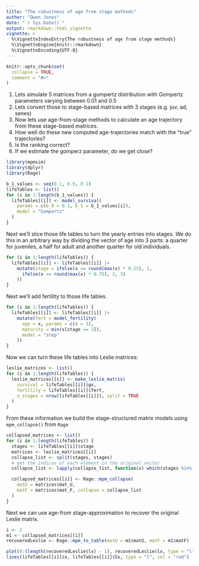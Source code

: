 ```yaml
---
title: "The robustness of age from stage methods"
author: "Owen Jones"
date: "`r Sys.Date()`"
output: rmarkdown::html_vignette
vignette: >
  %\VignetteIndexEntry{The robustness of age from stage methods}
  %\VignetteEngine{knitr::rmarkdown}
  %\VignetteEncoding{UTF-8}
---
```


```r
knitr::opts_chunk$set(
  collapse = TRUE,
  comment = "#>"
)
```

1) Lets simulate 5 matrices from a gompertz distribution with Gompertz parameters varying between 0.01 and 0.5
2) Lets convert those to stage-based matrices with 3 stages (e.g. juv, ad, senes)
3) Now lets use age-from-stage methods to calculate an age trajectory from these stage-based matrices.
4) How well do these new computed age-trajectories match with the "true" trajectories?
5) Is the ranking correct?
6) If we estimate the gomperz parameter, do we get close?

```r
library(mpmsim)
library(dplyr)
library(Rage)
```


```r
b_1_values <- seq(0.1, 0.9, 0.1)
lifeTables <- list()
for (i in 1:length(b_1_values)) {
  lifeTables[[i]] <- model_survival(
    params = c(b_0 = 0.1, b_1 = b_1_values[i]),
    model = "Gompertz"
  )
}
```



Next we'll slice those life tables to turn the yearly entries into stages. We do this in an arbitrary way by dividing the vector of age into 3 parts: a quarter for juveniles, a half for adult and another quarter for old individuals.

```r
for (i in 1:length(lifeTables)) {
  lifeTables[[i]] <- lifeTables[[i]] |>
    mutate(stage = ifelse(x <= round(max(x) * 0.25), 1,
      ifelse(x <= round(max(x) * 0.75), 2, 3)
    ))
}
```


Next we'll add fertility to those life tables.

```r
for (i in 1:length(lifeTables)) {
  lifeTables[[i]] <- lifeTables[[i]] |>
    mutate(fert = model_fertility(
      age = x, params = c(A = 3),
      maturity = min(x[stage == 2]),
      model = "step"
    ))
}
```


Now we can turn these life tables into Leslie matrices:

```r
leslie_matrices <- list()
for (i in 1:length(lifeTables)) {
  leslie_matrices[[i]] <- make_leslie_matrix(
    survival = lifeTables[[i]]$gx,
    fertility = lifeTables[[i]]$fert,
    n_stages = nrow(lifeTables[[i]]), split = TRUE
  )
}
```

From these information we build the stage-structured matrix models using `mpm_collapse()` from `Rage`

```r
collapsed_matrices <- list()
for (i in 1:length(lifeTables)) {
  stages <- lifeTables[[i]]$stage
  matrices <- leslie_matrices[[i]]
  collapse_list <- split(stages, stages)
  # get the indices of each element in the original vector
  collapse_list <- lapply(collapse_list, function(x) which(stages %in% x))

  collapsed_matrices[[i]] <- Rage::mpm_collapse(
    matU = matrices$mat_U,
    matF = matrices$mat_F, collapse = collapse_list
  )
}
```
Next we can use age-from stage-approximation to recover the original Leslie matrix.

```r
i <- 2
m1 <- collapsed_matrices[[i]]
recoveredLeslie <- Rage::mpm_to_table(matU = m1$matU, matF = m1$matF)

plot(0:(length(recoveredLeslie$lx) - 1), recoveredLeslie$lx, type = "l", xlab = "age", ylab = "survivorship")
lines(lifeTables[[i]]$x, lifeTables[[i]]$Sx, type = "l", col = "red")
```
